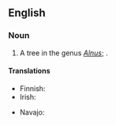==English==

===Noun===
{{en-noun|head=[[grey]] [[alder]]}}

# A tree in the genus ''[[Alnus]]''; {{taxlink|Alnus incana|species}}.

====Translations====
{{trans-top|Alnus incana}}
* Finnish: {{t+|fi|harmaaleppä}}
* Irish: {{t-|ga|fearnóg liath|f}}
{{trans-mid}}
* Navajo: {{tø|nv|kʼish}}
{{trans-bottom}}